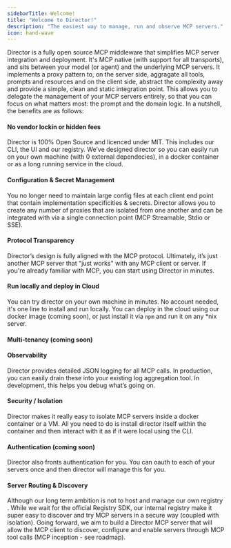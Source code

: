 ```yaml
---
sidebarTitle: Welcome!
title: "Welcome to Director!"
description: "The easiest way to manage, run and observe MCP servers."
icon: hand-wave
---
```



<BetaBadge />



Director is a fully open source MCP middleware that simplifies MCP server integration and deployment. It's MCP native (with support for all transports), and sits between your model (or agent) and the underlying MCP servers. It implements a proxy pattern to, on the server side, aggragate all tools, prompts and resources and on the client side, abstract the complexity away and provide a simple, clean and static integration point. This allows you to delegate the management of your MCP servers entirely, so that you can focus on what matters most: the prompt and the domain logic. In a nutshell, the benefits are as follows:

#### No vendor lockin or hidden fees
Director is 100% Open Source and licenced under MIT. This includes our CLI, the UI and our registry. We’ve designed director so you can easily run on your own machine (with 0 external dependecies), in a docker container or as a long running service in the cloud.
#### Configuration & Secret Management
You no longer need to maintain large config files at each client end point that contain implementation specificities & secrets. Director allows you to create any number of proxies that are isolated from one another and can be integrated with via a single connection point (MCP Streamable, Stdio or SSE). 

#### Protocol Transparency
Director’s design is fully aligned with the MCP protocol. Ultimately, it’s just another MCP server that "just works" with any MCP client or server. If you're already familiar with MCP, you can start using Director in minutes.

#### Run locally and deploy in Cloud
You can try director on your own machine in minutes. No account needed, it's one line to install and run locally. You can deploy in the cloud using our docker image (coming soon), or just install it via `npm` and run it on any *nix server.

#### Multi-tenancy (coming soon)

#### Observability
Director provides detailed JSON logging for all MCP calls. In production, you can easily drain these into your existing log aggregation tool. In development, this helps you debug what’s going on.

#### Security / Isolation
Director makes it really easy to isolate MCP servers inside a docker container or a VM. All you need to do is install director itself within the container and then interact with it as if it were local using the CLI.

#### Authentication (coming soon)
Director also fronts authentication for you. You can oauth to each of your servers once and then director will manage this for you.

#### Server Routing & Discovery
Although our long term ambition is not to host and manage our own registry . While we wait for the official Registry SDK, our internal registry make it super easy to discover and try MCP servers in a secure way (coupled with isolation). Going forward, we aim to build a Director MCP server that will allow the MCP client to discover, configure and enable servers through MCP tool calls (MCP inception - see roadmap).